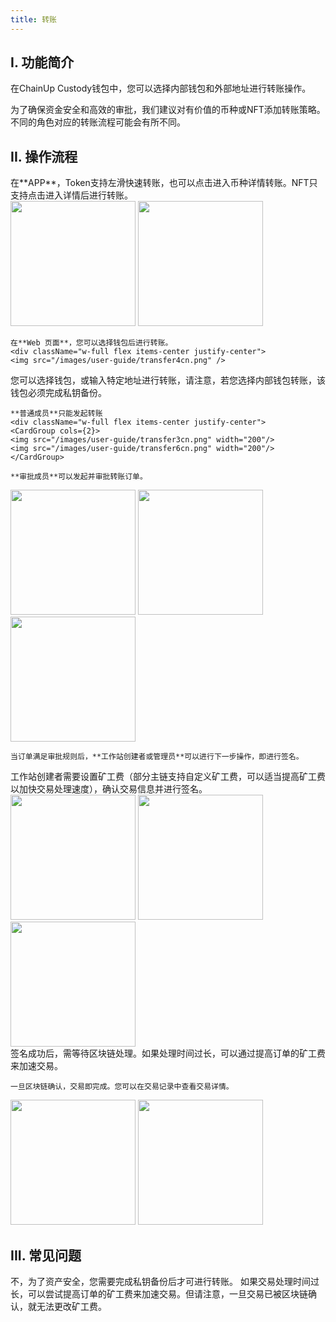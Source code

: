 ```yaml
---
title: 转账
---
```


## I. 功能简介

在ChainUp Custody钱包中，您可以选择内部钱包和外部地址进行转账操作。

为了确保资金安全和高效的审批，我们建议对有价值的币种或NFT添加转账策略。不同的角色对应的转账流程可能会有所不同。

## II. 操作流程

<Steps>
<Step title="进入转账页面">
    在**APP**，Token支持左滑快速转账，也可以点击进入币种详情转账。NFT只支持点击进入详情后进行转账。
<div className="w-full flex items-center justify-center">
    <CardGroup cols={2}>
    <img src="/images/user-guide/transfer1cn.png" width="200"/>
   <img src="/images/user-guide/transfer2cn.png" width="200"/>
    </CardGroup>
</div>

    在**Web 页面**，您可以选择钱包后进行转账。
    <div className="w-full flex items-center justify-center">
    <img src="/images/user-guide/transfer4cn.png" />
</div>

</Step>
<Step title="填写并确认转账信息">
    您可以选择钱包，或输入特定地址进行转账，请注意，若您选择内部钱包转账，该钱包必须完成私钥备份。
    
    **普通成员**只能发起转账
    <div className="w-full flex items-center justify-center">
    <CardGroup cols={2}>
    <img src="/images/user-guide/transfer3cn.png" width="200"/>
    <img src="/images/user-guide/transfer6cn.png" width="200"/>
    </CardGroup>
</div>
    
    **审批成员**可以发起并审批转账订单。
 <div className="w-full flex items-center justify-center">
    <CardGroup cols={3}>
    <img src="/images/user-guide/transfer5cn.png" width="200"/>
    <img src="/images/user-guide/transfer7cn.png" width="200"/>
 <img src="/images/user-guide/transfer8cn.png" width="200"/>
    </CardGroup>
</div>

    当订单满足审批规则后，**工作站创建者或管理员**可以进行下一步操作，即进行签名。
</Step>


<Step title="工作站创建者确认和签名">
    工作站创建者需要设置矿工费（部分主链支持自定义矿工费，可以适当提高矿工费以加快交易处理速度），确认交易信息并进行签名。

<div className="w-full flex items-center justify-center">
    <CardGroup cols={3}>
    <img src="/images/user-guide/transfer9cn.png" width="200"/>
    <img src="/images/user-guide/transfer10cn.png" width="200"/>
 <img src="/images/user-guide/transfer11cn.png" width="200"/>
    </CardGroup>
</div>

</Step>
<Step title="等待签名和交易确认">
    签名成功后，需等待区块链处理。如果处理时间过长，可以通过提高订单的矿工费来加速交易。
    
    一旦区块链确认，交易即完成。您可以在交易记录中查看交易详情。

 <div className="w-full flex items-center justify-center">
    <CardGroup cols={2}>
    <img src="/images/user-guide/transfer12cn.png" width="200"/>
    <img src="/images/user-guide/transfer13cn.png" width="200"/>
    </CardGroup>
</div>

</Step>
</Steps>

## III. 常见问题

<Accordion title="未备份私钥的工作站可以发起转账吗？">
不，为了资产安全，您需要完成私钥备份后才可进行转账。
</Accordion>
<Accordion title="如果我设置的矿工费不足，我可以在交易过程中增加吗？">
如果交易处理时间过长，可以尝试提高订单的矿工费来加速交易。但请注意，一旦交易已被区块链确认，就无法更改矿工费。
</Accordion>
